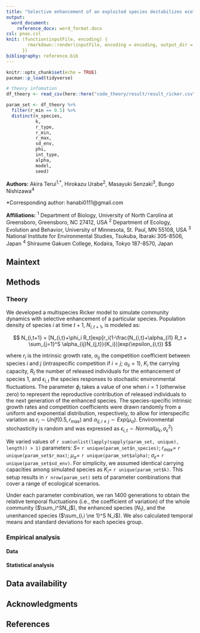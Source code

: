 ```yaml
---
title: "Selective enhancement of an exploited species destabilizes ecological communities"
output:
  word_document:
    reference_docx: word_format.docx
csl: pnas.csl
knit: (function(inputFile, encoding) {
        rmarkdown::render(inputFile, encoding = encoding, output_dir = "document_output")
      })
bibliography: reference.bib
---
```


```r
knitr::opts_chunk$set(echo = TRUE)
pacman::p_load(tidyverse)

# theory infomation
df_theory <- read_csv(here::here("code_theory/result/result_ricker.csv"))

param_set <- df_theory %>% 
  filter(r_min == 0.5) %>% 
  distinct(n_species,
           k,
           r_type,
           r_min,
           r_max,
           sd_env,
           phi,
           int_type,
           alpha,
           model,
           seed)

```

**Authors:** Akira Terui^1,\*^, Hirokazu Urabe^2^, Masayuki Senzaki^3^, Bungo Nishizawa^4^

\*Corresponding author: hanabi0111\@gmail.com

**Affiliations:** ^1^ Department of Biology, University of North Carolina at Greensboro, Greensboro, NC 27412, USA ^2^ Department of Ecology, Evolution and Behavior, University of Minnesota, St. Paul, MN 55108, USA ^3^ National Institute for Environmental Studies, Tsukuba, Ibaraki 305-8506, Japan ^4^ Shiraume Gakuen College, Kodaira, Tokyo 187-8570, Japan

## Maintext

## Methods

### Theory

We developed a multispecies Ricker model to simulate community dynamics with selective enhancement of a particular species. Population density of species $i$ at time $t+1$, $N_{i,t+1}$, is modeled as:

$$
N_{i,t+1} = [N_{i,t}+\phi_i R_t]exp[r_i(1-\frac{N_{i,t}+\alpha_{i1} R_t + \sum_{j=1}^S \alpha_{ij}N_{j,t}}{K_i})]exp(\epsilon_{i,t})
$$

where $r_i$ is the intrinsic growth rate, $\alpha_{ij}$ the competition coefficient between species $i$ and $j$ (intraspecific competition if $i=j$; $\alpha_{ii}=1$), $K_i$ the carrying capacity, $R_t$ the number of released individuals for the enhancement of species 1, and $\epsilon_{i,t}$ the species responses to stochastic environmental fluctuations. The parameter $\phi_i$ takes a value of one when $i=1$ (otherwise zero) to represent the reproductive contribution of released individuals to the next generation of the enhanced species. The species-specific intrinsic growth rates and competition coefficients were drawn randomly from a uniform and exponential distribution, respectively, to allow for interspecific variation as $r_i \sim Unif(0.5, r_{max})$ and $\alpha_{ij, i \ne j} \sim Exp(\mu_{\alpha})$. Environmental stochasticity is random and was expressed as $\epsilon_{i,t} \sim Normal(\mu_{\epsilon}, \sigma_{\epsilon}^2)$

We varied values of `r sum(unlist(lapply(sapply(param_set, unique), length)) > 1)` parameters: $S =$ `r unique(param_set$n_species)`; $r_{max}=$ `r unique(param_set$r_max)`; $\mu_{\alpha} =$ `r unique(param_set$alpha)`; $\sigma_\epsilon =$ `r unique(param_set$sd_env)`. For simplicity, we assumed identical carrying capacities among simulated species as $K_i =$ `r unique(param_set$k)`. This setup results in `r nrow(param_set)` sets of parameter combinations that cover a range of ecological scenarios.

Under each parameter combination, we ran 1400 generations to obtain the relative temporal fluctuations (i.e., the coefficient of variation) of the whole community ($\sum_i^SN_j$), the enhanced species ($N_1$), and the unenhanced species ($\sum_{i,i \ne 1}^S N_i$). We also calculated temporal means and standard deviations for each species group.

### Empirical analysis

#### Data

#### Statistical analysis

## Data availability

## Acknowledgments

## References
